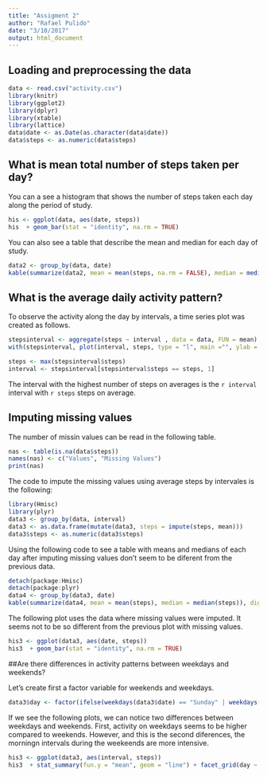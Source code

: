 ```yaml
---
title: "Assigment 2"
author: "Rafael Pulido"
date: "3/10/2017"
output: html_document
---
```


## Loading and preprocessing the data

```r
data <- read.csv("activity.csv")
library(knitr)
library(ggplot2)
library(dplyr)
library(xtable)
library(lattice)
data$date <- as.Date(as.character(data$date))
data$steps <- as.numeric(data$steps)
```

## What is mean total number of steps taken per day?

You can a see a histogram that shows the number of steps taken each day along the period of study.
```r
his <- ggplot(data, aes(date, steps))
his  + geom_bar(stat = "identity", na.rm = TRUE)
```

You can also see a table that describe the mean and median for each day of study.
```r
data2 <- group_by(data, date)
kable(summarize(data2, mean = mean(steps, na.rm = FALSE), median = median(steps, na.rm = FALSE)), digits = 2)
```

## What is the average daily activity pattern?

To observe the activity along the day by intervals, a time series plot was created as follows.
```r
stepsinterval <- aggregate(steps ~ interval , data = data, FUN = mean) 
with(stepsinterval, plot(interval, steps, type = "l", main ="", ylab = "Step (mean)"))
```
```r
steps <- max(stepsinterval$steps)
interval <- stepsinterval[stepsinterval$steps == steps, 1]
```
The interval with the highest number of steps on averages is the `r interval` interval with `r steps` steps on average.

## Imputing missing values

The number of missin values can be read in the following table.
```r
nas <- table(is.na(data$steps))
names(nas) <- c("Values", "Missing Values")
print(nas)
```

The code to impute the missing values using average steps by intervales is the following:

```r
library(Hmisc)
library(plyr)
data3 <- group_by(data, interval)
data3 <- as.data.frame(mutate(data3, steps = impute(steps, mean)))
data3$steps <- as.numeric(data3$steps)
```

Using the following code to see a table with means and medians of each day after imputing missing values don't seem to be diferent from the previous data.
```r
detach(package:Hmisc)
detach(package:plyr)
data4 <- group_by(data3, date)
kable(summarize(data4, mean = mean(steps), median = median(steps)), digits = 2)
```

The following plot uses the data where missing values were imputed. It seems not to be so different from the previous plot with missing values.
```r
his3 <- ggplot(data3, aes(date, steps))
his3  + geom_bar(stat = "identity", na.rm = TRUE)
```

##Are there differences in activity patterns between weekdays and weekends?

Let's create first a factor variable for weekends and weekdays.
```r
data3$day <- factor(ifelse(weekdays(data3$date) == "Sunday" | weekdays(data3$date) == "Saturday", "Weekday", "Weekend"))
```

If we see the following plots, we can notice two differences between weekdays and weekends. First, activity on weekdays seems to be higher compared to weekends. However, and this is the second diferences, the morningn intervals during the weekeends are more intensive.
```r
his3 <- ggplot(data3, aes(interval, steps))
his3  + stat_summary(fun.y = "mean", geom = "line") + facet_grid(day ~ .)
```



